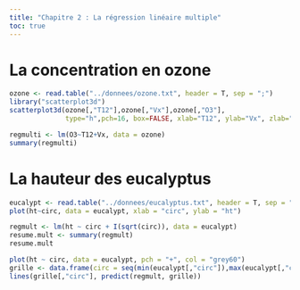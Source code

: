 ```yaml
---
title: "Chapitre 2 : La régression linéaire multiple"
toc: true
---
```



# La concentration en ozone

```r
ozone <- read.table("../donnees/ozone.txt", header = T, sep = ";")
library("scatterplot3d")
scatterplot3d(ozone[,"T12"],ozone[,"Vx"],ozone[,"O3"],
              type="h",pch=16, box=FALSE, xlab="T12", ylab="Vx", zlab="O3")
```

```r
regmulti <- lm(O3~T12+Vx, data = ozone)
summary(regmulti)
```

# La hauteur des eucalyptus

```r
eucalypt <- read.table("../donnees/eucalyptus.txt", header = T, sep = ";")
plot(ht~circ, data = eucalypt, xlab = "circ", ylab = "ht")
```

```r
regmult <- lm(ht ~ circ + I(sqrt(circ)), data = eucalypt)
resume.mult <- summary(regmult)
resume.mult
```

```r
plot(ht ~ circ, data = eucalypt, pch = "+", col = "grey60")
grille <- data.frame(circ = seq(min(eucalypt[,"circ"]),max(eucalypt[,"circ"]), length = 100))
lines(grille[,"circ"], predict(regmult, grille))
```

